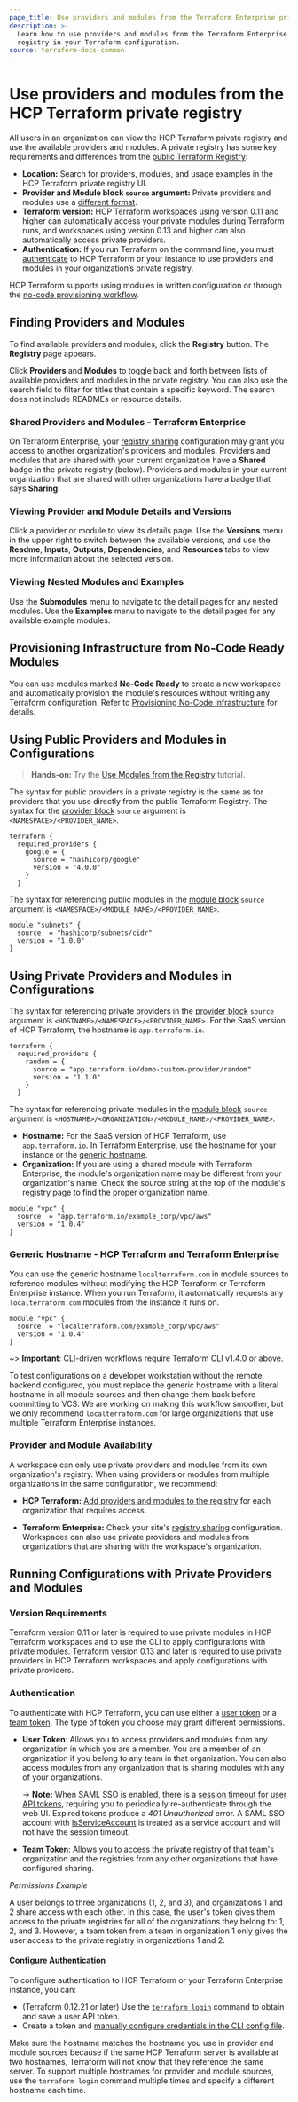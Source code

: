 ```yaml
---
page_title: Use providers and modules from the Terraform Enterprise private registry
description: >-
  Learn how to use providers and modules from the Terraform Enterprise private
  registry in your Terraform configuration.
source: terraform-docs-common
---
```


# Use providers and modules from the HCP Terraform private registry

All users in an organization can view the HCP Terraform private registry and use the available providers and modules. A private registry has some key requirements and differences from the [public Terraform Registry](/terraform/registry):

-   **Location:** Search for providers, modules, and usage examples in the HCP Terraform private registry UI.
-   **Provider and Module block `source` argument:** Private providers and modules use a [different format](/terraform/enterprise/registry/using#using-private-providers-and-modules-in-configurations).
-   **Terraform version:** HCP Terraform workspaces using version 0.11 and higher can automatically access your private modules during Terraform runs, and workspaces using version 0.13 and higher can also automatically access private providers.
-   **Authentication:** If you run Terraform on the command line, you must [authenticate](/terraform/enterprise/registry/using#authentication) to HCP Terraform or your instance to use providers and modules in your organization’s private registry.

HCP Terraform supports using modules in written configuration or through the [no-code provisioning workflow](/terraform/enterprise/no-code-provisioning/provisioning).

## Finding Providers and Modules

To find available providers and modules, click the **Registry** button. The **Registry** page appears.

Click **Providers** and **Modules** to toggle back and forth between lists of available providers and modules in the private registry. You can also use the search field to filter for titles that contain a specific keyword. The search does not include READMEs or resource details.

### Shared Providers and Modules - Terraform Enterprise

On Terraform Enterprise, your [registry sharing](/terraform/enterprise/admin/application/registry-sharing) configuration may grant you access to another organization's providers and modules. Providers and modules that are shared with your current organization have a **Shared** badge in the private registry (below). Providers and modules in your current organization that are shared with other organizations have a badge that says **Sharing**.

### Viewing Provider and Module Details and Versions

Click a provider or module to view its details page. Use the **Versions** menu in the upper right to switch between the available versions, and use the **Readme**, **Inputs**, **Outputs**, **Dependencies**, and **Resources** tabs to view more information about the selected version.

### Viewing Nested Modules and Examples

Use the **Submodules** menu to navigate to the detail pages for any nested modules. Use the **Examples** menu to navigate to the detail pages for any available example modules.

## Provisioning Infrastructure from No-Code Ready Modules

You can use modules marked **No-Code Ready** to create a new workspace and automatically provision the module's resources without writing any Terraform configuration. Refer to [Provisioning No-Code Infrastructure](/terraform/enterprise/no-code-provisioning/provisioning) for details.

## Using Public Providers and Modules in Configurations

> **Hands-on:** Try the [Use Modules from the Registry](/terraform/tutorials/modules/module-use) tutorial.

The syntax for public providers in a private registry is the same as for providers that you use directly from the public Terraform Registry. The syntax for the [provider block](/terraform/language/providers/configuration#provider-configuration-1) `source` argument is `<NAMESPACE>/<PROVIDER_NAME>`.

```hcl
terraform {
  required_providers {
    google = {
      source = "hashicorp/google"
      version = "4.0.0"
    }
  }
```

The syntax for referencing public modules in the [module block](/terraform/language/modules/syntax) `source` argument is `<NAMESPACE>/<MODULE_NAME>/<PROVIDER_NAME>`.

```hcl
module "subnets" {
  source  = "hashicorp/subnets/cidr"
  version = "1.0.0"
}
```

## Using Private Providers and Modules in Configurations

The syntax for referencing private providers in the [provider block](/terraform/language/providers/configuration#provider-configuration-1) `source` argument is `<HOSTNAME>/<NAMESPACE>/<PROVIDER_NAME>`. For the SaaS version of HCP Terraform, the hostname is `app.terraform.io`.

```hcl
terraform {
  required_providers {
    random = {
      source = "app.terraform.io/demo-custom-provider/random"
      version = "1.1.0"
    }
  }
```

The syntax for referencing private modules in the [module block](/terraform/language/modules/syntax) `source` argument is `<HOSTNAME>/<ORGANIZATION>/<MODULE_NAME>/<PROVIDER_NAME>`.

-   **Hostname:** For the SaaS version of HCP Terraform, use `app.terraform.io`. In Terraform Enterprise, use the hostname for your instance or the [generic hostname](/terraform/enterprise/registry/using#generic-hostname-terraform-enterprise).
-   **Organization:** If you are using a shared module with Terraform Enterprise, the module's organization name may be different from your organization's name. Check the source string at the top of the module's registry page to find the proper organization name.

```hcl
module "vpc" {
  source  = "app.terraform.io/example_corp/vpc/aws"
  version = "1.0.4"
}
```

### Generic Hostname - HCP Terraform and Terraform Enterprise

You can use the generic hostname `localterraform.com` in module sources to reference modules without modifying the HCP Terraform or Terraform Enterprise instance. When you run Terraform, it automatically requests any `localterraform.com` modules from the instance it runs on.

```hcl
module "vpc" {
  source  = "localterraform.com/example_corp/vpc/aws"
  version = "1.0.4"
}
```

~> **Important**: CLI-driven workflows require Terraform CLI v1.4.0 or above.

To test configurations on a developer workstation without the remote backend configured, you must replace the generic hostname with a literal hostname in all module sources and then change them back before committing to VCS. We are working on making this workflow smoother, but we only recommend `localterraform.com` for large organizations that use multiple Terraform Enterprise instances.

### Provider and Module Availability

A workspace can only use private providers and modules from its own organization's registry. When using providers or modules from multiple organizations in the same configuration, we recommend:

-   **HCP Terraform:** [Add providers and modules to the registry](/terraform/enterprise/registry/publish-modules#sharing-modules-across-organizations) for each organization that requires access.

-   **Terraform Enterprise:** Check your site's [registry sharing](/terraform/enterprise/admin/application/registry-sharing) configuration. Workspaces can also use private providers and modules from organizations that are sharing with the workspace's organization.

## Running Configurations with Private Providers and Modules

### Version Requirements

Terraform version 0.11 or later is required to use private modules in HCP Terraform workspaces and to use the CLI to apply configurations with private modules. Terraform version 0.13 and later is required to use private providers in HCP Terraform workspaces and apply configurations with private providers.

### Authentication

To authenticate with HCP Terraform, you can use either a [user token](/terraform/enterprise/users-teams-organizations/users#api-tokens) or a [team token](/terraform/enterprise/users-teams-organizations/api-tokens#team-api-tokens). The type of token you choose may grant different permissions.

-   **User Token**: Allows you to access providers and modules from any organization in which you are a member. You are a member of an organization if you belong to any team in that organization. You can also access modules from any organization that is sharing modules with any of your organizations.

    -> **Note:** When SAML SSO is enabled, there is a [session timeout for user API tokens](/terraform/enterprise/saml/login#api-token-expiration), requiring you to periodically re-authenticate through the web UI. Expired tokens produce a _401 Unauthorized_ error. A SAML SSO account with [IsServiceAccount](/terraform/enterprise/saml/attributes#isserviceaccount) is treated as a service account and will not have the session timeout.

-   **Team Token**: Allows you to access the private registry of that team's organization and the registries from any other organizations that have configured sharing.

_Permissions Example_

A user belongs to three organizations (1, 2, and 3), and organizations 1 and 2 share access with each other. In this case, the user's token gives them access to the private registries for all of the organizations they belong to: 1, 2, and 3. However, a team token from a team in organization 1 only gives the user access to the private registry in organizations 1 and 2.

#### Configure Authentication

To configure authentication to HCP Terraform or your Terraform Enterprise instance, you can:

-   (Terraform 0.12.21 or later) Use the [`terraform login`](/terraform/cli/commands/login) command to obtain and save a user API token.
-   Create a token and [manually configure credentials in the CLI config file][cli-credentials].

Make sure the hostname matches the hostname you use in provider and module sources because if the same HCP Terraform server is available at two hostnames, Terraform will not know that they reference the same server. To support multiple hostnames for provider and module sources, use the `terraform login` command multiple times and specify a different hostname each time.

[user-token]: /terraform/enterprise/users-teams-organizations/users#api-tokens

[cli-credentials]: /terraform/cli/config/config-file#credentials

[permissions-citation]: #intentionally-unused---keep-for-maintainers
